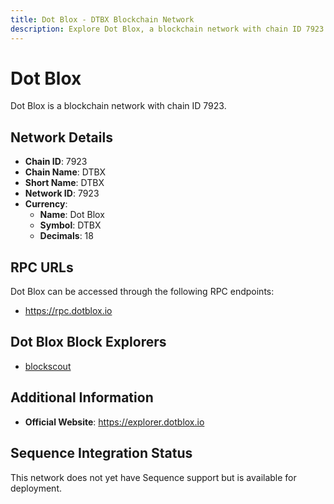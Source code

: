 ```yaml
--- 
title: Dot Blox - DTBX Blockchain Network
description: Explore Dot Blox, a blockchain network with chain ID 7923. Learn about its native currency, Dot Blox, and how to interact with the network.
---
```


# Dot Blox

Dot Blox is a blockchain network with chain ID 7923.

## Network Details

- **Chain ID**: 7923
- **Chain Name**: DTBX
- **Short Name**: DTBX
- **Network ID**: 7923
- **Currency**: 
  - **Name**: Dot Blox
  - **Symbol**: DTBX
  - **Decimals**: 18

## RPC URLs

Dot Blox can be accessed through the following RPC endpoints:

- https://rpc.dotblox.io

## Dot Blox Block Explorers

- [blockscout](https://explorer.dotblox.io)

## Additional Information

- **Official Website**: https://explorer.dotblox.io

## Sequence Integration Status

This network does not yet have Sequence support but is available for deployment.
